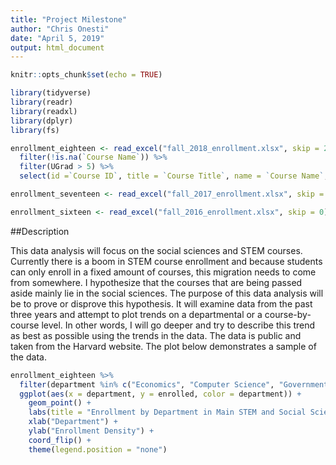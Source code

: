```yaml
---
title: "Project Milestone"
author: "Chris Onesti"
date: "April 5, 2019"
output: html_document
---
```


```r
knitr::opts_chunk$set(echo = TRUE)

library(tidyverse)
library(readr)
library(readxl)
library(dplyr)
library(fs)

```

```r


enrollment_eighteen <- read_excel("fall_2018_enrollment.xlsx", skip = 2) %>% 
  filter(!is.na(`Course Name`)) %>% 
  filter(UGrad > 5) %>% 
  select(id =`Course ID`, title = `Course Title`, name = `Course Name`, department = `Course Department`, enrolled = `UGrad`)

enrollment_seventeen <- read_excel("fall_2017_enrollment.xlsx", skip = 3) %>% filter(!is.na(`Course Name`)) %>% filter(UGrad > 5) %>% select(id =`Course ID`, title = `Course Title`, name = `Course Name`, department = `Course Department`, enrolled = `UGrad`)

enrollment_sixteen <- read_excel("fall_2016_enrollment.xlsx", skip = 0) %>% filter(!is.na(`COURSE ID`)) %>% filter(HCOL > 5) %>% select(id =`COURSE ID`, title = `COURSE`, department = `DEPARTMENT`, enrolled = `HCOL`)


```

##Description

This data analysis will focus on the social sciences and STEM courses.  Currently there is a boom in STEM course enrollment and because students can only enroll in a fixed amount of courses, this migration needs to come from somewhere.  I hypothesize that the courses that are being passed aside mainly lie in the social sciences.  The purpose of this data analysis will be to prove or disprove this hypothesis.  It will examine data from the past three years and attempt to plot trends on a departmental or a course-by-course level.  In other words, I will go deeper and try to describe this trend as best as possible using the trends in the data.  The data is public and taken from the Harvard website.  The plot below demonstrates a sample of the data.

```r


enrollment_eighteen %>% 
  filter(department %in% c("Economics", "Computer Science", "Government", "Statistics", "Applied Mathematics")) %>%  
  ggplot(aes(x = department, y = enrolled, color = department)) + 
    geom_point() + 
    labs(title = "Enrollment by Department in Main STEM and Social Sciences Departmenst (2018)", subtitle = "Computer Science and Economics are the two leading choices") + 
    xlab("Department") + 
    ylab("Enrollment Density") + 
    coord_flip() + 
    theme(legend.position = "none")


```

